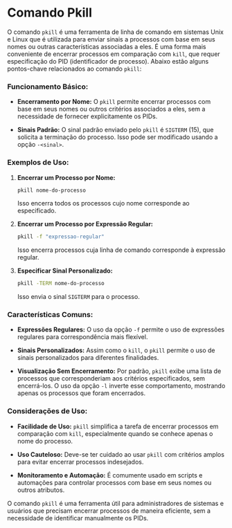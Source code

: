 # Comando Pkill

O comando `pkill` é uma ferramenta de linha de comando em sistemas Unix e Linux que é utilizada para enviar sinais a processos com base em seus nomes ou outras características associadas a eles. É uma forma mais conveniente de encerrar processos em comparação com `kill`, que requer especificação do PID (identificador de processo). Abaixo estão alguns pontos-chave relacionados ao comando `pkill`:

### Funcionamento Básico:

- **Encerramento por Nome:**
  O `pkill` permite encerrar processos com base em seus nomes ou outros critérios associados a eles, sem a necessidade de fornecer explicitamente os PIDs.

- **Sinais Padrão:**
  O sinal padrão enviado pelo `pkill` é `SIGTERM` (15), que solicita a terminação do processo. Isso pode ser modificado usando a opção `-<sinal>`.

### Exemplos de Uso:

1. **Encerrar um Processo por Nome:**
   ```bash
   pkill nome-do-processo
   ```
   Isso encerra todos os processos cujo nome corresponde ao especificado.

2. **Encerrar um Processo por Expressão Regular:**
   ```bash
   pkill -f "expressao-regular"
   ```
   Isso encerra processos cuja linha de comando corresponde à expressão regular.

3. **Especificar Sinal Personalizado:**
   ```bash
   pkill -TERM nome-do-processo
   ```
   Isso envia o sinal `SIGTERM` para o processo.

### Características Comuns:

- **Expressões Regulares:**
  O uso da opção `-f` permite o uso de expressões regulares para correspondência mais flexível.

- **Sinais Personalizados:**
  Assim como o `kill`, o `pkill` permite o uso de sinais personalizados para diferentes finalidades.

- **Visualização Sem Encerramento:**
  Por padrão, `pkill` exibe uma lista de processos que corresponderiam aos critérios especificados, sem encerrá-los. O uso da opção `-l` inverte esse comportamento, mostrando apenas os processos que foram encerrados.

### Considerações de Uso:

- **Facilidade de Uso:**
  `pkill` simplifica a tarefa de encerrar processos em comparação com `kill`, especialmente quando se conhece apenas o nome do processo.

- **Uso Cauteloso:**
  Deve-se ter cuidado ao usar `pkill` com critérios amplos para evitar encerrar processos indesejados.

- **Monitoramento e Automação:**
  É comumente usado em scripts e automações para controlar processos com base em seus nomes ou outros atributos.

O comando `pkill` é uma ferramenta útil para administradores de sistemas e usuários que precisam encerrar processos de maneira eficiente, sem a necessidade de identificar manualmente os PIDs.